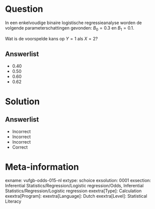 Question
========

In een enkelvoudige binaire logistische regressieanalyse worden de volgende parameterschattingen gevonden: $B_{0} = 0.3$ en $B_{1} = 0.1$.

Wat is de voorspelde kans op $Y = 1$ als $X = 2$?
  
Answerlist
----------
* 0.40
* 0.50
* 0.60
* 0.62

Solution
========

Answerlist
----------
* Incorrect
* Incorrect
* Incorrect
* Correct

Meta-information
================
exname: vufgb-odds-015-nl
extype: schoice
exsolution: 0001
exsection: Inferential Statistics/Regression/Logistic regression/Odds, Inferential Statistics/Regression/Logistic regression
exextra[Type]: Calculation
exextra[Program]: 
exextra[Language]: Dutch
exextra[Level]: Statistical Literacy
